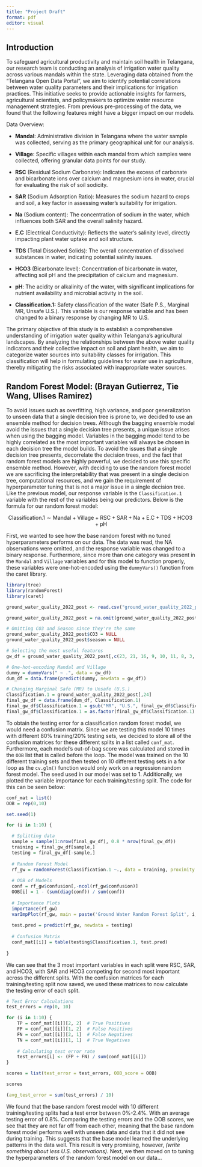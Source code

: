 ```yaml
---
title: "Project Draft"
format: pdf
editor: visual
---
```


## **Introduction**

To safeguard agricultural productivity and maintain soil health in Telangana, our research team is conducting an analysis of irrigation water quality across various mandals within the state. Leveraging data obtained from the "Telangana Open Data Portal", we aim to identify potential correlations between water quality parameters and their implications for irrigation practices. This initiative seeks to provide actionable insights for farmers, agricultural scientists, and policymakers to optimize water resource management strategies. From previous pre-processing of the data, we found that the following features might have a bigger impact on our models.

Data Overview:

-   **Mandal**: Administrative division in Telangana where the water sample was collected, serving as the primary geographical unit for our analysis.

-   **Village**: Specific villages within each mandal from which samples were collected, offering granular data points for our study.

-   **RSC** (Residual Sodium Carbonate): Indicates the excess of carbonate and bicarbonate ions over calcium and magnesium ions in water, crucial for evaluating the risk of soil sodicity.

-   **SAR** (Sodium Adsorption Ratio): Measures the sodium hazard to crops and soil, a key factor in assessing water's suitability for irrigation.

-   **Na** (Sodium content): The concentration of sodium in the water, which influences both SAR and the overall salinity hazard.

-   **E.C** (Electrical Conductivity): Reflects the water's salinity level, directly impacting plant water uptake and soil structure.

-   **TDS** (Total Dissolved Solids): The overall concentration of dissolved substances in water, indicating potential salinity issues.

-   **HCO3** (Bicarbonate level): Concentration of bicarbonate in water, affecting soil pH and the precipitation of calcium and magnesium.

-   **pH**: The acidity or alkalinity of the water, with significant implications for nutrient availability and microbial activity in the soil.

-   **Classification.1:** Safety classification of the water (Safe P.S., Marginal MR, Unsafe U.S.). This variable is our response variable and has been changed to a binary response by changing MR to U.S.

The primary objective of this study is to establish a comprehensive understanding of irrigation water quality within Telangana's agricultural landscapes. By analyzing the relationships between the above water quality indicators and their collective impact on soil and plant health, we aim to categorize water sources into suitability classes for irrigation. This classification will help in formulating guidelines for water use in agriculture, thereby mitigating the risks associated with inappropriate water sources.

## Random Forest Model: (Brayan Gutierrez, Tie Wang, Ulises Ramirez)

To avoid issues such as overfitting, high variance, and poor generalization to unseen data that a single decision tree is prone to, we decided to use an ensemble method for decision trees. Although the bagging ensemble model avoid the issues that a single decision tree presents, a unique issue arises when using the bagging model. Variables in the bagging model tend to be highly correlated as the most important variables will always be chosen in each decision tree the model builds. To avoid the issues that a single decision tree presents, decorrelate the decision trees, and the fact that random forest models are highly powerful, we decided to use this specific ensemble method. However, with deciding to use the random forest model we are sacrificing the interpretability that was present in a single decision tree, computational resources, and we gain the requirement of hyperparameter tuning that is not a major issue in a single decision tree. Like the previous model, our response variable is the `Classification.1` variable with the rest of the variables being our predictors. Below is the formula for our random forest model:

$$
\text{Classification.1} \sim \text{Mandal} + \text{Village} + \text{RSC} + \text{SAR} + \text{Na} + \text{E.C} + \text{TDS} + \text{HCO3} + \text{pH}
$$

First, we wanted to see how the base random forest with no tuned hyperparameters performs on our data. The data was read, the NA observations were omitted, and the response variable was changed to a binary response. Furthermore, since more than one category was present in the `Mandal` and `Village` variables and for this model to function properly, these variables were one-hot-encoded using the `dummyVars()` function from the caret library.

```r
library(tree)
library(randomForest)
library(caret)

ground_water_quality_2022_post <- read.csv("ground_water_quality_2022_post.csv", header = T)

ground_water_quality_2022_post = na.omit(ground_water_quality_2022_post)

# Omitting CO3 and Season since they're the same
ground_water_quality_2022_post$CO3 = NULL
ground_water_quality_2022_post$season = NULL

# Selecting the most useful features
gw_df = ground_water_quality_2022_post[,c(23, 21, 16, 9, 10, 11, 8, 3, 4)]

# One-hot-encoding Mandal and Village
dummy = dummyVars(" ~ .", data = gw_df)
dum_df = data.frame(predict(dummy, newdata = gw_df))

# Changing Marginal Safe (MR) to Unsafe (U.S.)
Classification.1 = ground_water_quality_2022_post[,24]
final_gw_df = data.frame(dum_df, Classification.1)
final_gw_df$Classification.1 = gsub("MR", "U.S.", final_gw_df$Classification.1)
final_gw_df$Classification.1 = as.factor(final_gw_df$Classification.1)
```

To obtain the testing error for a classification random forest model, we would need a confusion matrix. Since we are testing this model 10 times with different 80% training/20% testing sets, we decided to store all of the confusion matrices for these different splits in a list called `conf_mat`. Furthermore, each model's out-of-bag score was calculated and stored in the `OOB` list that is called before the loop. The model was trained on the 10 different training sets and then tested on 10 different testing sets in a for loop as the `cv.glm()` function would only work on a regression random forest model. The seed used in our model was set to 1. Additionally, we plotted the variable importance for each training/testing split. The code for this can be seen below:

```r
conf_mat = list()
OOB = rep(0,10)

set.seed(1)

for (i in 1:10) {

  # Splitting data
  sample = sample(1:nrow(final_gw_df), 0.8 * nrow(final_gw_df))
  training = final_gw_df[sample,]
  testing = final_gw_df[-sample,]
  
  # Random Forest Model
  rf_gw = randomForest(Classification.1 ~., data = training, proximity = T, importance = T)
  
  # OOB of Models
  conf = rf_gw$confusion[,-ncol(rf_gw$confusion)]
  OOB[i] = 1 - (sum(diag(conf)) / sum(conf))
  
  # Importance Plots
  importance(rf_gw)
  varImpPlot(rf_gw, main = paste('Ground Water Random Forest Split', i, sep = ' '))
  
  test.pred = predict(rf_gw, newdata = testing)
  
  # Confusion Matrix
  conf_mat[[i]] = table(testing$Classification.1, test.pred)
  
}
```

We can see that the 3 most important variables in each split were RSC, SAR, and HCO3, with SAR and HCO3 competing for second most important across the different splits. With the confusion matrices for each training/testing split now saved, we used these matrices to now calculate the testing error of each split.

```r
# Test Error Calculations
test_errors = rep(0, 10)

for (i in 1:10) {
    TP = conf_mat[[i]][2, 2]  # True Positives
    FP = conf_mat[[i]][1, 2]  # False Positives
    FN = conf_mat[[i]][2, 1]  # False Negatives
    TN = conf_mat[[i]][1, 1]  # True Negatives
    
    # Calculating test error rate
    test_errors[i] <- (FP + FN) / sum(conf_mat[[i]])
}

scores = list(test_error = test_errors, OOB_score = OOB)

scores

(avg_test_error = sum(test_errors) / 10)
```

We found that the base random forest model with 10 different training/testing splits had a test error between 0%-2.4%. With an average testing error of 0.8%. Comparing the testing errors and the OOB scores, we see that they are not far off from each other, meaning that the base random forest model performs well with unseen data and data that it did not see during training. This suggests that the base model learned the underlying patterns in the data well. This result is very promising, however, *(write something about less U.S. observations).* Next, we then moved on to tuning the hyperparameters of the random forest model on our data...
